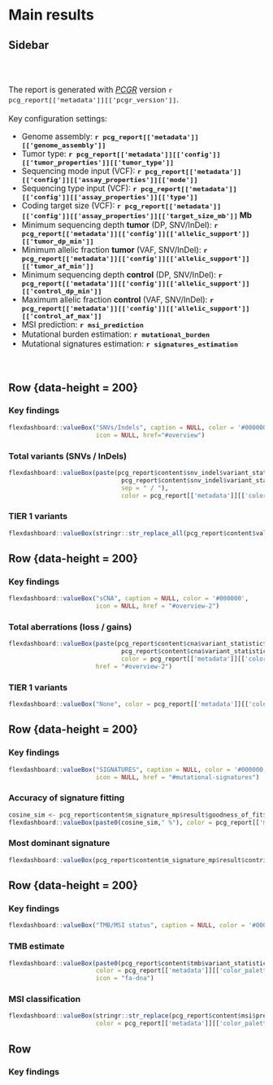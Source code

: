 
Main results
==================================================================

Sidebar {.sidebar data-width=500 data-padding=40} 
-----------------------------------------------------------------------

<br><br>
<font style="font-size: 110%">

The report is generated with _[PCGR](https://github.com/sigven/pcgr)_ version `r pcg_report[['metadata']][['pcgr_version']]`.
<br><br>
Key configuration settings:

* Genome assembly: <b> __`r pcg_report[['metadata']][['genome_assembly']]`__ </b>
* Tumor type: <b> __`r pcg_report[['metadata']][['config']][['tumor_properties']][['tumor_type']]`__ </b>
* Sequencing mode input (VCF): <b> __`r pcg_report[['metadata']][['config']][['assay_properties']][['mode']]`__ </b>
* Sequencing type input (VCF): <b> __`r pcg_report[['metadata']][['config']][['assay_properties']][['type']]`__ </b>
* Coding target size (VCF): <b> __`r pcg_report[['metadata']][['config']][['assay_properties']][['target_size_mb']]` Mb__ </b>
* Minimum sequencing depth <b>tumor</b> (DP, SNV/InDel): <b> __`r pcg_report[['metadata']][['config']][['allelic_support']][['tumor_dp_min']]`__ </b>
* Minimum allelic fraction <b>tumor</b> (VAF, SNV/InDel): <b> __`r pcg_report[['metadata']][['config']][['allelic_support']][['tumor_af_min']]`__ </b>
* Minimum sequencing depth <b>control</b> (DP, SNV/InDel): <b> __`r pcg_report[['metadata']][['config']][['allelic_support']][['control_dp_min']]`__ </b>
* Maximum allelic fraction <b>control</b> (VAF, SNV/InDel): <b> __`r pcg_report[['metadata']][['config']][['allelic_support']][['control_af_max']]`__ </b>
* MSI prediction: <b> __`r msi_prediction`__ </b>
* Mutational burden estimation: <b> __`r mutational_burden`__ </b>
* Mutational signatures estimation: <b> __`r signatures_estimation`__ </b>

<br>
</font>

Row {data-height = 200}
-------------------------------------

### Key findings

```r
flexdashboard::valueBox("SNVs/Indels", caption = NULL, color = '#000000', 
                        icon = NULL, href="#overview")
```

### Total variants (SNVs / InDels)

```r
flexdashboard::valueBox(paste(pcg_report$content$snv_indel$variant_statistic$n_snv, 
                               pcg_report$content$snv_indel$variant_statistic$n_indel,
                               sep = " / "),
                               color = pcg_report[['metadata']][['color_palette']][['tier']][['values']][1], icon = "fa-dna")
```


### TIER 1 variants

```r
flexdashboard::valueBox(stringr::str_replace_all(pcg_report$content$value_box$tier1,"Tier 1 variants:\n",""), color = pcg_report[['metadata']][['color_palette']][['tier']][['values']][1], icon = "fa-dna", href = "#tier-1")
```

Row {data-height = 200}
-------------------------------------

### Key findings

```r
flexdashboard::valueBox("sCNA", caption = NULL, color = '#000000', 
                        icon = NULL, href = "#overview-2")
```

### Total aberrations (loss / gains)

```r
flexdashboard::valueBox(paste(pcg_report$content$cna$variant_statistic$n_cna_loss, 
                               pcg_report$content$cna$variant_statistic$n_cna_gain,sep=" / "), 
                               color = pcg_report[['metadata']][['color_palette']][['tier']][['values']][1], icon = "fa-dna",
                        href = "#overview-2")
```


### TIER 1 variants

```r
flexdashboard::valueBox("None", color = pcg_report[['metadata']][['color_palette']][['tier']][['values']][1], icon = "fa-dna")
```

Row {data-height = 200}
-------------------------------------

### Key findings

```r
flexdashboard::valueBox("SIGNATURES", caption = NULL, color = '#000000', 
                        icon = NULL, href = "#mutational-signatures")
```

### Accuracy of signature fitting

```r
cosine_sim <- pcg_report$content$m_signature_mp$result$goodness_of_fit$cosine_sim
flexdashboard::valueBox(paste0(cosine_sim," %"), color = pcg_report[['metadata']][['color_palette']][['tier']][['values']][1])
```


### Most dominant signature

```r
flexdashboard::valueBox(pcg_report$content$m_signature_mp$result$contributions$aetiology_keyword[1], color = pcg_report[['metadata']][['color_palette']][['tier']][['values']][1], href="#mutational-signatures")
```

Row {data-height = 200}
-------------------------------------

### Key findings

```r
flexdashboard::valueBox("TMB/MSI status", caption = NULL, color = '#000000', icon = NULL)
```

### TMB estimate

```r
flexdashboard::valueBox(paste0(pcg_report$content$tmb$variant_statistic$tmb_estimate," mut/Mb"), 
                        color = pcg_report[['metadata']][['color_palette']][['tier']][['values']][1],
                        icon = "fa-dna")
```


### MSI classification

```r
flexdashboard::valueBox(stringr::str_replace(pcg_report$content$msi$prediction$msi_stats$vb, "MSI status:\n",""), 
                        color = pcg_report[['metadata']][['color_palette']][['tier']][['values']][1], icon = "fa-dna")
```

Row {data-height=500}
-------------------------------------

### Key findings
